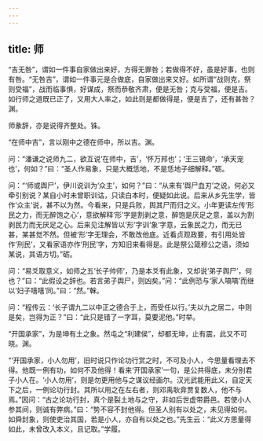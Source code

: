 ```yaml
---
---
---
```

title: 师
---







“吉无咎”，谓如一件事自家做出来好，方得无罪咎；若做得不好，虽是好事，也则有咎。“无咎吉”，谓如一件事元是合做底，自家做出来又好。如所谓“战则克，祭则受福”，战而临事惧，好谋成，祭而恭敬齐肃，便是无咎；克与受福，便是吉。如行师之道既已正了，又用大人率之，如此则是都做得是，便是吉了，还有甚咎？渊。

师彖辞，亦是说得齐整处。铢。

“在师中吉”，言以刚中之德在师中，所以吉。渊。

问：“潘谦之说师九二，欲互说‘在师中，吉’，‘怀万邦也’；‘王三锡命’，‘承天宠也’，何如？”曰：“圣人作易象，只是大概恁地，不是恁地子细解释。”砺。

问：“‘师或舆尸’，伊川说训为‘众主’，如何？”曰：“从来有‘舆尸血刃’之说，何必又牵引别说？某自小时未曾职训诂，只读白本时，便疑如此说。后来从乡先生学，皆作‘众主’说，甚不以为然。今看来，只是兵败，舆其尸而归之义。小年更读左传‘形民之力，而无醉饱之心’，意欲解释‘形’字是割剥之意，醉饱是厌足之意，盖以为割剥民力而无厌足之心。后来见注解皆以‘形’字训‘象’字意，云象民之力，而无已甚，某甚觉不然。但被‘形’字无理会，不敢改他底。近看贞观政要，有引用处皆作‘刑民’，又看家语亦作‘刑民’字，方知旧来看得是。此是祭公箴穆公之语，须如某说，其语方切。”砺。

问：“易爻取意义，如师之五‘长子帅师’，乃是本爻有此象，又却说‘弟子舆尸’，何也？”曰：“此假设之辞也。若言弟子舆尸，则凶矣。”问：“此例恐与‘家人嗃嗃’而继以‘妇子嘻嘻’同。”曰：“然。”榦。

问：“程传云：‘长子谓九二以中正之德合于上，而受任以行。’夫以九之居二，中则是矣，岂得为正？”曰：“此只是错了一字耳，莫要泥他。”时举。

“开国承家”，为是坤有土之象。然屯之“利建侯”，却都无坤，止有震，此又不可晓。渊。

“‘开国承家，小人勿用’，旧时说只作论功行赏之时，不可及小人，今思量看理去不得。他既一例有功，如何不及他得！看来‘开国承家’一句，是公共得底，未分别君子小人在。‘小人勿用’，则是勿更用他与之谋议经画尔。汉光武能用此义，自定天下之后，一例论功行封。其所以用之在左右者，则邓禹耿弇贾复数人，他不与焉。”因问：“古之论功行封，真个是裂土地与之守，非如后世虚带爵邑。若使小人参其间，则诚有弊病。”曰：“势不容不封他得。但圣人别有以处之，未见得如何。如舜封象，则使吏治其国，若是小人，亦自有以处之也。”先生云：“此义方思量得如此，未曾改入本义，且记取。”学履。